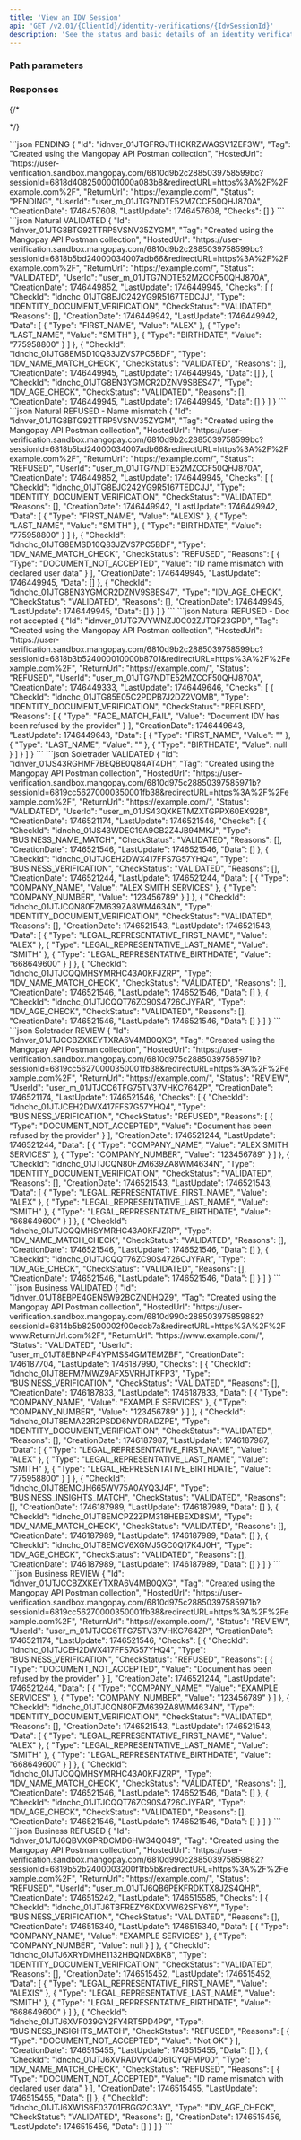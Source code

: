 ```yaml
---
title: 'View an IDV Session'
api: 'GET /v2.01/{ClientId}/identity-verifications/{IdvSessionId}'
description: 'See the status and basic details of an identity verification session'
---
```





### Path parameters

<IdvSessionId />

### Responses

<AccordionGroup>

<Accordion title="200">

<IdResponse/>
<Tag2Response/>
<HostedUrlResponse/>
<ReturnURL3Response/>
<Status13Response/>
<UserId2Response/>
<CreationDateResponse/>
<LastUpdate1Response/>
<ChecksResponse/>

</Accordion>

</AccordionGroup>

{/* <AccordionGroup>

<Accordion title="400">

</Accordion>

</AccordionGroup> */}

<RequestExample>
<RestGetNoBody />
</RequestExample>

<ResponseExample>
```json PENDING
{
    "Id": "idnver_01JTGFRGJTHCKRZWAGSV1ZEF3W",
    "Tag": "Created using the Mangopay API Postman collection",
    "HostedUrl": "https://user-verification.sandbox.mangopay.com/6810d9b2c2885039758599bc?sessionId=6818d4082500001000a083b8&redirectURL=https%3A%2F%2Fexample.com%2F",
    "ReturnUrl": "https://example.com/",
    "Status": "PENDING",
    "UserId": "user_m_01JTG7NDTE52MZCCF50QHJ870A",
    "CreationDate": 1746457608,
    "LastUpdate": 1746457608,
    "Checks": []
}
```
```json Natural VALIDATED
{
    "Id": "idnver_01JTG8BTG92TTRP5VSNV35ZYGM",
    "Tag": "Created using the Mangopay API Postman collection",
    "HostedUrl": "https://user-verification.sandbox.mangopay.com/6810d9b2c2885039758599bc?sessionId=6818b5bd24000034007adb66&redirectURL=https%3A%2F%2Fexample.com%2F",
    "ReturnUrl": "https://example.com/",
    "Status": "VALIDATED",
    "UserId": "user_m_01JTG7NDTE52MZCCF50QHJ870A",
    "CreationDate": 1746449852,
    "LastUpdate": 1746449945,
    "Checks": [
        {
            "CheckId": "idnchc_01JTG8EJC242YG9R5167TEDCJJ",
            "Type": "IDENTITY_DOCUMENT_VERIFICATION",
            "CheckStatus": "VALIDATED",
            "Reasons": [],
            "CreationDate": 1746449942,
            "LastUpdate": 1746449942,
            "Data": [
                {
                    "Type": "FIRST_NAME",
                    "Value": "ALEX"
                },
                {
                    "Type": "LAST_NAME",
                    "Value": "SMITH"
                },
                {
                    "Type": "BIRTHDATE",
                    "Value": "775958800"
                }
            ]
        },
        {
            "CheckId": "idnchc_01JTG8EMSD10Q83JZVS7PC5BDF",
            "Type": "IDV_NAME_MATCH_CHECK",
            "CheckStatus": "VALIDATED",
            "Reasons": [],
            "CreationDate": 1746449945,
            "LastUpdate": 1746449945,
            "Data": []
        },
        {
            "CheckId": "idnchc_01JTG8EN3YGMCR2DZNV9SBES47",
            "Type": "IDV_AGE_CHECK",
            "CheckStatus": "VALIDATED",
            "Reasons": [],
            "CreationDate": 1746449945,
            "LastUpdate": 1746449945,
            "Data": []
        }
    ]
}
```
```json Natural REFUSED - Name mismatch
{
    "Id": "idnver_01JTG8BTG92TTRP5VSNV35ZYGM",
    "Tag": "Created using the Mangopay API Postman collection",
    "HostedUrl": "https://user-verification.sandbox.mangopay.com/6810d9b2c2885039758599bc?sessionId=6818b5bd24000034007adb66&redirectURL=https%3A%2F%2Fexample.com%2F",
    "ReturnUrl": "https://example.com/",
    "Status": "REFUSED",
    "UserId": "user_m_01JTG7NDTE52MZCCF50QHJ870A",
    "CreationDate": 1746449852,
    "LastUpdate": 1746449945,
    "Checks": [
        {
            "CheckId": "idnchc_01JTG8EJC242YG9R5167TEDCJJ",
            "Type": "IDENTITY_DOCUMENT_VERIFICATION",
            "CheckStatus": "VALIDATED",
            "Reasons": [],
            "CreationDate": 1746449942,
            "LastUpdate": 1746449942,
            "Data": [
                {
                    "Type": "FIRST_NAME",
                    "Value": "ALEXIS"
                },
                {
                    "Type": "LAST_NAME",
                    "Value": "SMITH"
                },
                {
                    "Type": "BIRTHDATE",
                    "Value": "775958800"
                }
            ]
        },
        {
            "CheckId": "idnchc_01JTG8EMSD10Q83JZVS7PC5BDF",
            "Type": "IDV_NAME_MATCH_CHECK",
            "CheckStatus": "REFUSED",
            "Reasons": [
                {
                    "Type": "DOCUMENT_NOT_ACCEPTED",
                    "Value": "ID name mismatch with declared user data"
                }
            ],
            "CreationDate": 1746449945,
            "LastUpdate": 1746449945,
            "Data": []
        },
        {
            "CheckId": "idnchc_01JTG8EN3YGMCR2DZNV9SBES47",
            "Type": "IDV_AGE_CHECK",
            "CheckStatus": "VALIDATED",
            "Reasons": [],
            "CreationDate": 1746449945,
            "LastUpdate": 1746449945,
            "Data": []
        }
    ]
}
```
```json Natural REFUSED - Doc not accepted
{
    "Id": "idnver_01JTG7VYWNZJ0C02ZJTQF23GPD",
    "Tag": "Created using the Mangopay API Postman collection",
    "HostedUrl": "https://user-verification.sandbox.mangopay.com/6810d9b2c2885039758599bc?sessionId=6818b3b524000010000b8701&redirectURL=https%3A%2F%2Fexample.com%2F",
    "ReturnUrl": "https://example.com/",
    "Status": "REFUSED",
    "UserId": "user_m_01JTG7NDTE52MZCCF50QHJ870A",
    "CreationDate": 1746449333,
    "LastUpdate": 1746449646,
    "Checks": [
        {
            "CheckId": "idnchc_01JTG85E05C2PDPB7J2DZ2VQMB",
            "Type": "IDENTITY_DOCUMENT_VERIFICATION",
            "CheckStatus": "REFUSED",
            "Reasons": [
                {
                    "Type": "FACE_MATCH_FAIL",
                    "Value": "Document IDV has been refused by the provider"
                }
            ],
            "CreationDate": 1746449643,
            "LastUpdate": 1746449643,
            "Data": [
                {
                    "Type": "FIRST_NAME",
                    "Value": ""
                },
                {
                    "Type": "LAST_NAME",
                    "Value": ""
                },
                {
                    "Type": "BIRTHDATE",
                    "Value": null
                }
            ]
        }
    ]
}
```
```json Soletrader VALIDATED
{
    "Id": "idnver_01JS43RGHMF7BEQBE0Q84AT4DH",
    "Tag": "Created using the Mangopay API Postman collection",
    "HostedUrl": "https://user-verification.sandbox.mangopay.com/6810d975c28850397585971b?sessionId=6819cc56270000350001fb38&redirectURL=https%3A%2F%2Fexample.com%2F",
    "ReturnUrl": "https://example.com/",
    "Status": "VALIDATED",
    "UserId": "user_m_01JS43QXKETMZXTGPPX60EX92B",
    "CreationDate": 1746521174,
    "LastUpdate": 1746521546,
    "Checks": [
        {
            "CheckId": "idnchc_01JS43WDEC19A9GB2Z4JB94MKJ",
            "Type": "BUSINESS_NAME_MATCH",
            "CheckStatus": "VALIDATED",
            "Reasons": [],
            "CreationDate": 1746521546,
            "LastUpdate": 1746521546,
            "Data": []
        },
        {
            "CheckId": "idnchc_01JTJCEH2DWX417FFS7G57YHQ4",
            "Type": "BUSINESS_VERIFICATION",
            "CheckStatus": "VALIDATED",
            "Reasons": [],
            "CreationDate": 1746521244,
            "LastUpdate": 1746521244,
            "Data": [
                {
                    "Type": "COMPANY_NAME",
                    "Value": "ALEX SMITH SERVICES"
                },
                {
                    "Type": "COMPANY_NUMBER",
                    "Value": "123456789"
                }
            ]
        },
        {
            "CheckId": "idnchc_01JTJCQN80FZM639ZA8WM4634N",
            "Type": "IDENTITY_DOCUMENT_VERIFICATION",
            "CheckStatus": "VALIDATED",
            "Reasons": [],
            "CreationDate": 1746521543,
            "LastUpdate": 1746521543,
            "Data": [
                {
                    "Type": "LEGAL_REPRESENTATIVE_FIRST_NAME",
                    "Value": "ALEX"
                },
                {
                    "Type": "LEGAL_REPRESENTATIVE_LAST_NAME",
                    "Value": "SMITH"
                },
                {
                    "Type": "LEGAL_REPRESENTATIVE_BIRTHDATE",
                    "Value": "668649600"
                }
            ]
        },
        {
            "CheckId": "idnchc_01JTJCQQMHSYMRHC43A0KFJZRP",
            "Type": "IDV_NAME_MATCH_CHECK",
            "CheckStatus": "VALIDATED",
            "Reasons": [],
            "CreationDate": 1746521546,
            "LastUpdate": 1746521546,
            "Data": []
        },
        {
            "CheckId": "idnchc_01JTJCQQT76ZC90S4726CJYFAR",
            "Type": "IDV_AGE_CHECK",
            "CheckStatus": "VALIDATED",
            "Reasons": [],
            "CreationDate": 1746521546,
            "LastUpdate": 1746521546,
            "Data": []
        }
    ]
}
```
```json Soletrader REVIEW
{
    "Id": "idnver_01JTJCCBZXKEYTXRA6V4MB0QXG",
    "Tag": "Created using the Mangopay API Postman collection",
    "HostedUrl": "https://user-verification.sandbox.mangopay.com/6810d975c28850397585971b?sessionId=6819cc56270000350001fb38&redirectURL=https%3A%2F%2Fexample.com%2F",
    "ReturnUrl": "https://example.com/",
    "Status": "REVIEW",
    "UserId": "user_m_01JTJCC6TFG75TV37VHKC764ZP",
    "CreationDate": 1746521174,
    "LastUpdate": 1746521546,
    "Checks": [
        {
            "CheckId": "idnchc_01JTJCEH2DWX417FFS7G57YHQ4",
            "Type": "BUSINESS_VERIFICATION",
            "CheckStatus": "REFUSED",
            "Reasons": [
                {
                    "Type": "DOCUMENT_NOT_ACCEPTED",
                    "Value": "Document has been refused by the provider"
                }
            ],
            "CreationDate": 1746521244,
            "LastUpdate": 1746521244,
            "Data": [
                {
                    "Type": "COMPANY_NAME",
                    "Value": "ALEX SMITH SERVICES"
                },
                {
                    "Type": "COMPANY_NUMBER",
                    "Value": "123456789"
                }
            ]
        },
        {
            "CheckId": "idnchc_01JTJCQN80FZM639ZA8WM4634N",
            "Type": "IDENTITY_DOCUMENT_VERIFICATION",
            "CheckStatus": "VALIDATED",
            "Reasons": [],
            "CreationDate": 1746521543,
            "LastUpdate": 1746521543,
            "Data": [
                {
                    "Type": "LEGAL_REPRESENTATIVE_FIRST_NAME",
                    "Value": "ALEX"
                },
                {
                    "Type": "LEGAL_REPRESENTATIVE_LAST_NAME",
                    "Value": "SMITH"
                },
                {
                    "Type": "LEGAL_REPRESENTATIVE_BIRTHDATE",
                    "Value": "668649600"
                }
            ]
        },
        {
            "CheckId": "idnchc_01JTJCQQMHSYMRHC43A0KFJZRP",
            "Type": "IDV_NAME_MATCH_CHECK",
            "CheckStatus": "VALIDATED",
            "Reasons": [],
            "CreationDate": 1746521546,
            "LastUpdate": 1746521546,
            "Data": []
        },
        {
            "CheckId": "idnchc_01JTJCQQT76ZC90S4726CJYFAR",
            "Type": "IDV_AGE_CHECK",
            "CheckStatus": "VALIDATED",
            "Reasons": [],
            "CreationDate": 1746521546,
            "LastUpdate": 1746521546,
            "Data": []
        }
    ]
}
```
```json Business VALIDATED
{
    "Id": "idnver_01JT8EBPE4GEN5W92BCZNDHQZ9",
    "Tag": "Created using the Mangopay API Postman collection",
    "HostedUrl": "https://user-verification.sandbox.mangopay.com/6810d990c288503975859882?sessionId=6814b5b82500002f00edcb7a&redirectURL=https%3A%2F%2Fwww.ReturnUrl.com%2F",
    "ReturnUrl": "https://www.example.com/",
    "Status": "VALIDATED",
    "UserId": "user_m_01JT8EBNP4F4YPMSS4GMTEMZBF",
    "CreationDate": 1746187704,
    "LastUpdate": 1746187990,
    "Checks": [
        {
            "CheckId": "idnchc_01JT8EFM7MWZ9AFX5VRHJTKFP3",
            "Type": "BUSINESS_VERIFICATION",
            "CheckStatus": "VALIDATED",
            "Reasons": [],
            "CreationDate": 1746187833,
            "LastUpdate": 1746187833,
            "Data": [
                {
                    "Type": "COMPANY_NAME",
                    "Value": "EXAMPLE SERVICES"
                },
                {
                    "Type": "COMPANY_NUMBER",
                    "Value": "123456789"
                }
            ]
        },
        {
            "CheckId": "idnchc_01JT8EMA22R2PSDD6NYDRADZPE",
            "Type": "IDENTITY_DOCUMENT_VERIFICATION",
            "CheckStatus": "VALIDATED",
            "Reasons": [],
            "CreationDate": 1746187987,
            "LastUpdate": 1746187987,
            "Data": [
                {
                    "Type": "LEGAL_REPRESENTATIVE_FIRST_NAME",
                    "Value": "ALEX"
                },
                {
                    "Type": "LEGAL_REPRESENTATIVE_LAST_NAME",
                    "Value": "SMITH"
                },
                {
                    "Type": "LEGAL_REPRESENTATIVE_BIRTHDATE",
                    "Value": "775958800"
                }
            ]
        },
        {
            "CheckId": "idnchc_01JT8EMCJH665WV75A0AYQ3J4F",
            "Type": "BUSINESS_INSIGHTS_MATCH",
            "CheckStatus": "VALIDATED",
            "Reasons": [],
            "CreationDate": 1746187989,
            "LastUpdate": 1746187989,
            "Data": []
        },
        {
            "CheckId": "idnchc_01JT8EMCPZ2ZPM318HEBEXD8SM",
            "Type": "IDV_NAME_MATCH_CHECK",
            "CheckStatus": "VALIDATED",
            "Reasons": [],
            "CreationDate": 1746187989,
            "LastUpdate": 1746187989,
            "Data": []
        },
        {
            "CheckId": "idnchc_01JT8EMCV6XGMJ5GC0Q17K4J0H",
            "Type": "IDV_AGE_CHECK",
            "CheckStatus": "VALIDATED",
            "Reasons": [],
            "CreationDate": 1746187989,
            "LastUpdate": 1746187989,
            "Data": []
        }
    ]
}
```
```json Business REVIEW
{
    "Id": "idnver_01JTJCCBZXKEYTXRA6V4MB0QXG",
    "Tag": "Created using the Mangopay API Postman collection",
    "HostedUrl": "https://user-verification.sandbox.mangopay.com/6810d975c28850397585971b?sessionId=6819cc56270000350001fb38&redirectURL=https%3A%2F%2Fexample.com%2F",
    "ReturnUrl": "https://example.com/",
    "Status": "REVIEW",
    "UserId": "user_m_01JTJCC6TFG75TV37VHKC764ZP",
    "CreationDate": 1746521174,
    "LastUpdate": 1746521546,
    "Checks": [
        {
            "CheckId": "idnchc_01JTJCEH2DWX417FFS7G57YHQ4",
            "Type": "BUSINESS_VERIFICATION",
            "CheckStatus": "REFUSED",
            "Reasons": [
                {
                    "Type": "DOCUMENT_NOT_ACCEPTED",
                    "Value": "Document has been refused by the provider"
                }
            ],
            "CreationDate": 1746521244,
            "LastUpdate": 1746521244,
            "Data": [
                {
                    "Type": "COMPANY_NAME",
                    "Value": "EXAMPLE SERVICES"
                },
                {
                    "Type": "COMPANY_NUMBER",
                    "Value": "123456789"
                }
            ]
        },
        {
            "CheckId": "idnchc_01JTJCQN80FZM639ZA8WM4634N",
            "Type": "IDENTITY_DOCUMENT_VERIFICATION",
            "CheckStatus": "VALIDATED",
            "Reasons": [],
            "CreationDate": 1746521543,
            "LastUpdate": 1746521543,
            "Data": [
                {
                    "Type": "LEGAL_REPRESENTATIVE_FIRST_NAME",
                    "Value": "ALEX"
                },
                {
                    "Type": "LEGAL_REPRESENTATIVE_LAST_NAME",
                    "Value": "SMITH"
                },
                {
                    "Type": "LEGAL_REPRESENTATIVE_BIRTHDATE",
                    "Value": "668649600"
                }
            ]
        },
        {
            "CheckId": "idnchc_01JTJCQQMHSYMRHC43A0KFJZRP",
            "Type": "IDV_NAME_MATCH_CHECK",
            "CheckStatus": "VALIDATED",
            "Reasons": [],
            "CreationDate": 1746521546,
            "LastUpdate": 1746521546,
            "Data": []
        },
        {
            "CheckId": "idnchc_01JTJCQQT76ZC90S4726CJYFAR",
            "Type": "IDV_AGE_CHECK",
            "CheckStatus": "VALIDATED",
            "Reasons": [],
            "CreationDate": 1746521546,
            "LastUpdate": 1746521546,
            "Data": []
        }
    ]
}
```
```json Business REFUSED
{
    "Id": "idnver_01JTJ6QBVXGPRDCMD6HW34Q049",
    "Tag": "Created using the Mangopay API Postman collection",
    "HostedUrl": "https://user-verification.sandbox.mangopay.com/6810d990c288503975859882?sessionId=6819b52b2400003200f1fb5b&redirectURL=https%3A%2F%2Fexample.com%2F",
    "ReturnUrl": "https://example.com/",
    "Status": "REFUSED",
    "UserId": "user_m_01JTJ6QB6PEKFRDKTX8JZS4QHR",
    "CreationDate": 1746515242,
    "LastUpdate": 1746515585,
    "Checks": [
        {
            "CheckId": "idnchc_01JTJ6TBFREZY6KDXVW62SFY6Y",
            "Type": "BUSINESS_VERIFICATION",
            "CheckStatus": "VALIDATED",
            "Reasons": [],
            "CreationDate": 1746515340,
            "LastUpdate": 1746515340,
            "Data": [
                {
                    "Type": "COMPANY_NAME",
                    "Value": "EXAMPLE SERVICES"
                },
                {
                    "Type": "COMPANY_NUMBER",
                    "Value": null
                }
            ]
        },
        {
            "CheckId": "idnchc_01JTJ6XRYDMHE1132HBQNDXBKB",
            "Type": "IDENTITY_DOCUMENT_VERIFICATION",
            "CheckStatus": "VALIDATED",
            "Reasons": [],
            "CreationDate": 1746515452,
            "LastUpdate": 1746515452,
            "Data": [
                {
                    "Type": "LEGAL_REPRESENTATIVE_FIRST_NAME",
                    "Value": "ALEXIS"
                },
                {
                    "Type": "LEGAL_REPRESENTATIVE_LAST_NAME",
                    "Value": "SMITH"
                },
                {
                    "Type": "LEGAL_REPRESENTATIVE_BIRTHDATE",
                    "Value": "668649600"
                }
            ]
        },
        {
            "CheckId": "idnchc_01JTJ6XVF039GY2FY4RT5PD4P9",
            "Type": "BUSINESS_INSIGHTS_MATCH",
            "CheckStatus": "REFUSED",
            "Reasons": [
                {
                    "Type": "DOCUMENT_NOT_ACCEPTED",
                    "Value": "Not OK"
                }
            ],
            "CreationDate": 1746515455,
            "LastUpdate": 1746515455,
            "Data": []
        },
        {
            "CheckId": "idnchc_01JTJ6XVRADVYC4D61CYQFMP00",
            "Type": "IDV_NAME_MATCH_CHECK",
            "CheckStatus": "REFUSED",
            "Reasons": [
                {
                    "Type": "DOCUMENT_NOT_ACCEPTED",
                    "Value": "ID name mismatch with declared user data"
                }
            ],
            "CreationDate": 1746515455,
            "LastUpdate": 1746515455,
            "Data": []
        },
        {
            "CheckId": "idnchc_01JTJ6XW1S6F03701FBGG2C3AY",
            "Type": "IDV_AGE_CHECK",
            "CheckStatus": "VALIDATED",
            "Reasons": [],
            "CreationDate": 1746515456,
            "LastUpdate": 1746515456,
            "Data": []
        }
    ]
}
```
</ResponseExample>